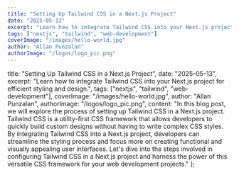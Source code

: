 ```yaml
---
title: "Setting Up Tailwind CSS in a Next.js Project"
date: "2025-05-13"
excerpt: "Learn how to integrate Tailwind CSS into your Next.js project for efficient styling and design."
tags: ["nextjs", "tailwind", "web-development"]
coverImage: "/images/hello-world.jpg"
author: "Allan Punzalan"
authorImage: "/logos/logo_pic.png"
---
```


title: "Setting Up Tailwind CSS in a Next.js Project",
date: "2025-05-13",
excerpt: "Learn how to integrate Tailwind CSS into your Next.js project for efficient styling and design.",
tags: ["nextjs", "tailwind", "web-development"],
coverImage: "/images/hello-world.jpg",
author: "Allan Punzalan",
authorImage: "/logos/logo_pic.png",
content: "In this blog post, we will explore the process of setting up Tailwind CSS in a Next.js project. Tailwind CSS is a utility-first CSS framework that allows developers to quickly build custom designs without having to write complex CSS styles. By integrating Tailwind CSS into a Next.js project, developers can streamline the styling process and focus more on creating functional and visually appealing user interfaces. Let's dive into the steps involved in configuring Tailwind CSS in a Next.js project and harness the power of this versatile CSS framework for your web development projects."
};
